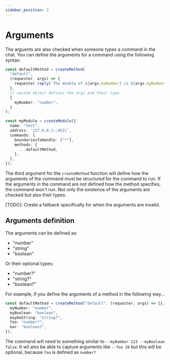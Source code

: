 ```yaml
---
sidebar_position: 3
---
```


# Arguments

The arguents are also checked when someone types a command in the chat. You can define the arguments for a command using the following syntax:

```typescript
const defaultMethod = createMethod(
  "default",
  (requester, args) => {
    requester.reply(`The double of ${args.myNumber} is ${args.myNumber * 2}`);
  },
  // second object defines the args and their type
  {
    myNumber: "number",
  }
);

const myModule = createModule({
  name: "test",
  address: `127.0.0.1::4521`,
  commands: {
    boundariesToHandle: ["*"],
    methods: {
      ...defaultMethod,
    },
  },
});
```

The third argument for the `createMethod` function will define how the arguments of the command must be structured for the command to run. If the arguments in the command are not defined how the method specifies, the command won't run. Not only the existence of the arguments are checked but also their types.

[TODO]: Create a fallback specifically for when the arguments are invalid.

## Arguments definition

The arguments can be defined as:

- "number"
- "string"
- "boolean"

Or their optional types:

- "number?"
- "string?"
- "boolean?"

For example, if you define the arguments of a method in the following way...

```typescript
const defaultMethod = createMethod("default", (requester, args) => {}, {
  myNumber: "number",
  myBoolean: "boolean",
  maybeString: "string?",
  foo: "number?",
  bar: "boolean?",
});
```

The command will need to something similar to `--myNumber 123 --myBoolean false`. It wil also be able to capture arguments like `--foo 26` but this will be optional, because `foo` is defined as `number?`
